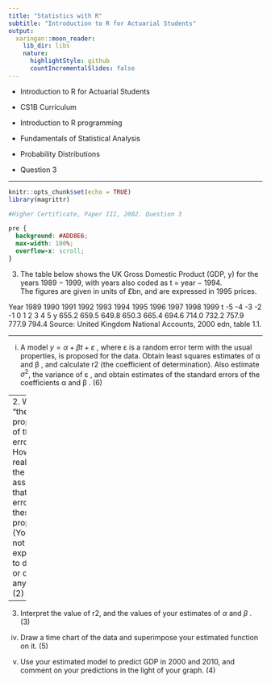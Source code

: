 ```yaml
---
title: "Statistics with R"
subtitle: "Introduction to R for Actuarial Students"
output:
  xaringan::moon_reader:
    lib_dir: libs
    nature:
      highlightStyle: github
      countIncrementalSlides: false
---
```


* Introduction to R for Actuarial Students

* CS1B Curriculum

* Introduction to R programming
* Fundamentals of Statistical Analysis
* Probability Distributions

* Question 3

---

```r
knitr::opts_chunk$set(echo = TRUE)
library(magrittr)

#Higher Certificate, Paper III, 2002. Question 3

```

```css
pre {
  background: #ADD8E6;
  max-width: 100%;
  overflow-x: scroll;
}
```



3. The table below shows the UK Gross Domestic Product (GDP, y) for the years 1989 − 1999, with years also coded as t = year − 1994.  
The figures are given in units of £bn, and are expressed in 1995 prices. 
 
 
Year 1989 1990 1991 1992 1993 1994 1995 1996 1997 1998 1999 t -5 -4 -3 -2 -1 0 1 2 3 4 5 y 655.2 659.5 649.8 650.3 665.4 694.6 714.0 732.2 757.9 777.9 794.4 
 Source:  United Kingdom National Accounts, 2000 edn, table 1.1. 

--- 
 
(i) A model $y = \alpha + \beta t + \varepsilon$ , where ε is a random error term with the usual properties, is proposed for the data. 
 Obtain least squares estimates of α
 and β , and calculate r2 (the coefficient of determination).  Also estimate $\sigma^2$, the variance of ε , and obtain estimates of the standard errors of the coefficients α and β . (6) 
 
--- 
2.  What are "the usual properties" of the errors?  How realistic is the assumption that the errors have these properties?  (You are not expected to describe or conduct any tests.) (2) 


---
 3.  Interpret the value of r2, and the values of your estimates of $\alpha$ and $\beta$ . (3) 
 
(iv) Draw a time chart of the data and superimpose your estimated function on it. (5) 
 
(v) Use your estimated model to predict GDP in 2000 and 2010, and comment on your predictions in the light of your graph. (4) 
 
 
